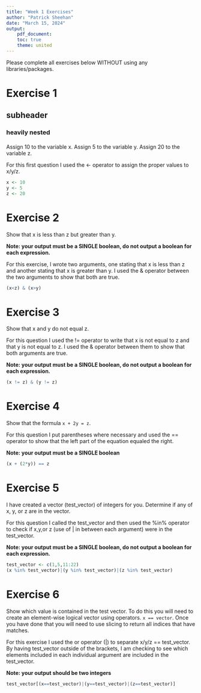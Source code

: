 ```yaml
---
title: "Week 1 Exercises"
author: "Patrick Sheehan"
date: "March 15, 2024"
output: 
    pdf_document:
    toc: true
    theme: united
---
```


Please complete all exercises below WITHOUT using any libraries/packages.

# Exercise 1
## subheader
### heavily nested
#### 
Assign 10 to the variable x. Assign 5 to the variable y. Assign 20 to the variable z.

For this first question I used the <- operator to assign the proper values to x/y/z.

```r
x <- 10
y <- 5
z <- 20

```


# Exercise 2
Show that x is less than z but greater than y.

**Note: your output must be a SINGLE boolean, do not output a boolean for each expression.**

For this exercise, I wrote two arguments, one stating that x is less than z and another stating that x is greater than y. I used the & operator between the two arguments to show that both are true. 

```r
(x<z) & (x>y)
```

# Exercise 3
Show that x and y do not equal z. 

For this question I used the != operator to write that x is not equal to z and that y is not equal to z. I used the & operator between them to show that both arguments are true. 

**Note: your output must be a SINGLE boolean, do not output a boolean for each expression.**

```r
(x != z) & (y != z)
```


# Exercise 4
Show that the formula `x + 2y = z`. 

For this question I put parentheses where necessary and used the == operator to show that the left part of the equation equaled the right.

**Note: your output must be a SINGLE boolean**

```r
(x + (2*y)) == z
```

# Exercise 5
I have created a vector (test_vector) of integers for you. Determine if any of x, y, or z are in the vector. 

For this question I called the test_vector and then used the %in% operator to check if x,y,or z (use of | in between each argument) were in the test_vector.

**Note: your output must be a SINGLE boolean, do not output a boolean for each expression.**


```r
test_vector <- c(1,5,11:22)
(x %in% test_vector)|(y %in% test_vector)|(z %in% test_vector)

```

# Exercise 6
Show which value is contained in the test vector. To do this you will need to create an element-wise logical vector using operators. `x == vector`. Once you have done that you will need to use slicing to return all indices that have matches.

For this exercise I used the or operator (|) to separate x/y/z == test_vector. By having test_vector outside of the brackets, I am checking to see which elements included in each individual argument are included in the test_vector.

**Note: your output should be two integers**

```r
test_vector[(x==test_vector)|(y==test_vector)|(z==test_vector)]


```

